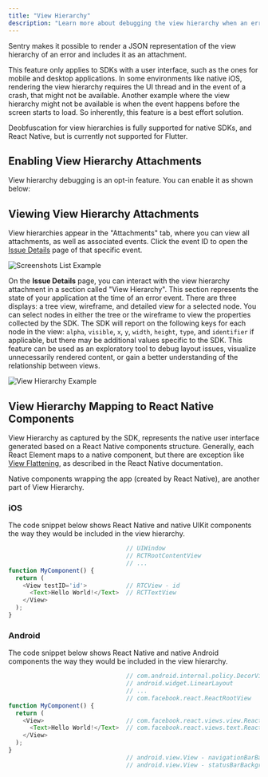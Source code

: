 ```yaml
---
title: "View Hierarchy"
description: "Learn more about debugging the view hierarchy when an error occurs. Sentry pairs the view hierarchy representation with the original event, giving you additional insight into issues."
---
```


Sentry makes it possible to render a JSON representation of the view hierarchy of an error and includes it as an <PlatformLink to="/enriching-events/attachments/">attachment</PlatformLink>.

This feature only applies to SDKs with a user interface, such as the ones for mobile and desktop applications. In some environments like native iOS, rendering the view hierarchy requires the UI thread and in the event of a crash, that might not be available. Another example where the view hierarchy might not be available is when the event happens before the screen starts to load. So inherently, this feature is a best effort solution.

<Note>

Deobfuscation for view hierarchies is fully supported for native SDKs, and React Native, but is currently not supported for Flutter.

</Note>

## Enabling View Hierarchy Attachments

View hierarchy debugging is an opt-in feature. You can enable it as shown below:

<PlatformContent includePath="enriching-events/attach-viewhierarchy" />

## Viewing View Hierarchy Attachments

View hierarchies appear in the "Attachments" tab, where you can view all attachments, as well as associated events. Click the event ID to open the [Issue Details](/product/issues/issue-details) page of that specific event.

![Screenshots List Example](viewhierarchy-list-example.png)

On the **Issue Details** page, you can interact with the view hierarchy attachment in a section called "View Hierarchy". This section represents the state of your application at the time of an error event. There are three displays: a tree view, wireframe, and detailed view for a selected node. You can select nodes in either the tree or the wireframe to view the properties collected by the SDK. The SDK will report on the following keys for each node in the view: `alpha`, `visible`, `x`, `y`, `width`, `height`, `type`, and `identifier` if applicable, but there may be additional values specific to the SDK. This feature can be used as an exploratory tool to debug layout issues, visualize unnecessarily rendered content, or gain a better understanding of the relationship between views.

![View Hierarchy Example](viewhierarchy-example.png)

## View Hierarchy Mapping to React Native Components

View Hierarchy as captured by the SDK, represents the native user interface generated based on a React Native components structure. Generally, each React Element maps to a native component, but there are exception like [View Flattening](https://reactnative.dev/architecture/view-flattening), as described in the React Native documentation.

Native components wrapping the app (created by React Native), are another part of View Hierarchy.

### iOS

The code snippet below shows React Native and native UIKit components the way they would be included in the view hierarchy.

<!-- prettier-ignore -->
```javascript
                                 // UIWindow
                                 // RCTRootContentView
                                 // ...
function MyComponent() {
  return (
    <View testID='id'>           // RTCView - id
      <Text>Hello World!</Text>  // RCTTextView
    </View>
  );
}
```

### Android

The code snippet below shows React Native and native Android components the way they would be included in the view hierarchy.

<!-- prettier-ignore -->
```javascript
                                 // com.android.internal.policy.DecorView
                                 // android.widget.LinearLayout
                                 // ...
                                 // com.facebook.react.ReactRootView
function MyComponent() {
  return (
    <View>                       // com.facebook.react.views.view.ReactViewGroup
      <Text>Hello World!</Text>  // com.facebook.react.views.text.ReactTextView
    </View>
  );
}
                                 // android.view.View - navigationBarBackground
                                 // android.view.View - statusBarBackground
```
